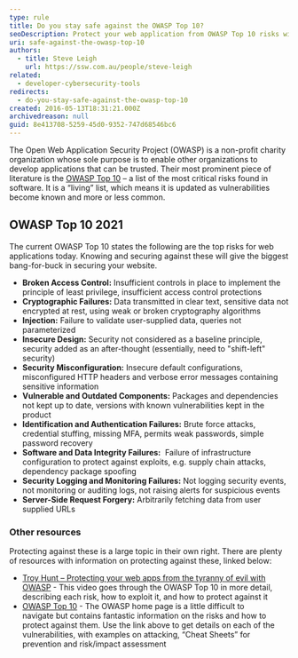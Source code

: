 ```yaml
---
type: rule
title: Do you stay safe against the OWASP Top 10?
seoDescription: Protect your web application from OWASP Top 10 risks with essential security tips and resources.
uri: safe-against-the-owasp-top-10
authors:
  - title: Steve Leigh
    url: https://ssw.com.au/people/steve-leigh
related:
  - developer-cybersecurity-tools
redirects:
  - do-you-stay-safe-against-the-owasp-top-10
created: 2016-05-13T18:31:21.000Z
archivedreason: null
guid: 8e413708-5259-45d0-9352-747d68546bc6
---
```


The Open Web Application Security Project (OWASP) is a non-profit charity organization whose sole purpose is to enable other organizations to develop applications that can be trusted. Their most prominent piece of literature is the [OWASP Top 10](https://owasp.org/Top10/) – a list of the most critical risks found in software. It is a “living” list, which means it is updated as vulnerabilities become known and more or less common.
## OWASP Top 10 2021

The current OWASP Top 10 states the following are the top risks for web applications today. Knowing and securing against these will give the biggest bang-for-buck in securing your website.

* **Broken Access Control:** Insufficient controls in place to implement the principle of least privilege, insufficient access control protections
* **Cryptographic Failures:** Data transmitted in clear text, sensitive data not encrypted at rest, using weak or broken cryptography algorithms
* **Injection:** Failure to validate user-supplied data, queries not parameterized
* **Insecure Design:** Security not considered as a baseline principle, security added as an after-thought (essentially, need to "shift-left" security)
* **Security Misconfiguration:** Insecure default configurations, misconfigured HTTP headers and verbose error messages containing sensitive information
* **Vulnerable and Outdated Components:** Packages and dependencies not kept up to date, versions with known vulnerabilities kept in the product
* **Identification and Authentication Failures:** Brute force attacks, credential stuffing, missing MFA, permits weak passwords, simple password recovery
* **Software and Data Integrity Failures:**  Failure of infrastructure configuration to protect against exploits, e.g. supply chain attacks, dependency package spoofing
* **Security Logging and Monitoring Failures:** Not logging security events, not monitoring or auditing logs, not raising alerts for suspicious events
* **Server-Side Request Forgery:**  Arbitrarily fetching data from user supplied URLs

### Other resources

Protecting against these is a large topic in their own right. There are plenty of resources with information on protecting against these, linked below:

* [Troy Hunt – Protecting your web apps from the tyranny of evil with OWASP](https://tv.ssw.com/1492/protecting-your-web-apps-from-the-tyranny-of-evil-with-owasp) -
This video goes through the OWASP Top 10 in more detail, describing each risk, how to exploit it, and how to protect against it
* [OWASP Top 10](https://owasp.org/www-project-top-ten/) - The OWASP home page is a little difficult to navigate but contains fantastic information on the risks and how to protect against them. Use the link above to get details on each of the vulnerabilities, with examples on attacking, “Cheat Sheets” for prevention and risk/impact assessment